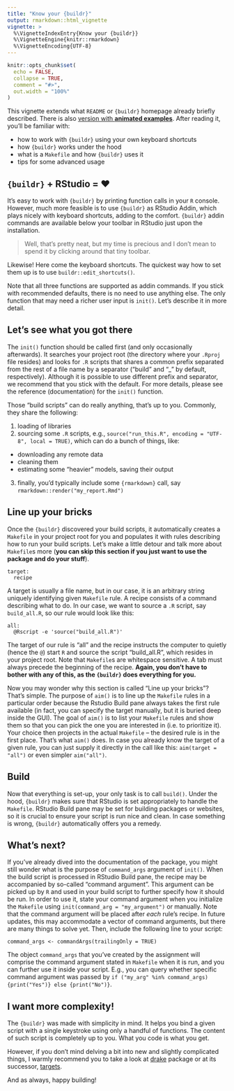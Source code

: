 ```yaml
---
title: "Know your {buildr}"
output: rmarkdown::html_vignette
vignette: >
  %\VignetteIndexEntry{Know your {buildr}}
  %\VignetteEngine{knitr::rmarkdown}
  %\VignetteEncoding{UTF-8}
---
```


```r
knitr::opts_chunk$set(
  echo = FALSE,
  collapse = TRUE,
  comment = "#>",
  out.width = "100%"
)
```

This vignette extends what `README` or `{buildr}` homepage already briefly described. There is also [version with **animated examples**](https://netique.github.io/buildr/articles/articles/know_your_buildr.html). After reading it, you'll be familiar with:

* how to work with `{buildr}` using your own keyboard shortcuts
* how `{buildr}` works under the hood
* what is a `Makefile` and how `{buildr}` uses it
* tips for some advanced usage

## `{buildr}` + RStudio = ❤️

It's easy to work with `{buildr}` by printing function calls in your `R` console. However, much more feasible is to use `{buildr}` as RStudio Addin, which plays nicely with keyboard shortcuts, adding to the comfort. `{buildr}` addin commands are available below your toolbar in RStudio just upon the installation.

> Well, that's pretty neat, but my time is precious and I don't mean to spend it by clicking around that tiny toolbar.

Likewise! Here come the keyboard shortcuts. The quickest way how to set them up is to use `buildr::edit_shortcuts()`.

Note that all three functions are supported as addin commands. If you stick with recommended defaults, there is no need to use anything else. The only function that may need a richer user input is `init()`. Let's describe it in more detail.

## Let's see what you got there

The `init()` function should be called first (and only occasionally afterwards). It searches your project root (the directory where your `.Rproj` file resides) and looks for `.R` scripts that shares a common prefix separated from the rest of a file name by a separator ("build" and "_" by default, respectively). Although it is possible to use different prefix and separator, we recommend that you stick with the default. For more details, please see the reference (documentation) for the `init()` function.

Those "build scripts" can do really anything, that's up to you. Commonly, they share the following:

1. loading of libraries
2. sourcing some `.R` scripts, e.g., `source("run_this.R", encoding = "UTF-8", local = TRUE)`, which can do a bunch of things, like:
  * downloading any remote data
  * cleaning them
  * estimating some "heavier" models, saving their output 
3. finally, you'd typically include some `{rmarkdown}` call, say `rmarkdown::render("my_report.Rmd")`

## Line up your bricks

Once the `{buildr}` discovered your build scripts, it automatically creates a `Makefile` in your project root for you and populates it with rules describing how to run your build scripts. Let's make a little detour and talk more about `Makefile`s more (**you can skip this section if you just want to use the package and do your stuff**).


```
target:
  recipe
```

A target is usually a file name, but in our case, it is an arbitrary string uniquely identifying given `Makefile` rule. A recipe consists of a command describing what to do. In our case, we want to source a `.R` script, say `build_all.R`, so our rule would look like this:

```
all:
  @Rscript -e 'source("build_all.R")'
```

The target of our rule is "all" and the recipe instructs the computer to quietly (hence the `@`) start `R` and source the script "build_all.R", which resides in your project root. Note that `Makefile`s are whitespace sensitive. A tab must always precede the beginning of the recipe. **Again, you don't have to bother with any of this, as the `{buildr}` does everything for you.**

Now you may wonder why this section is called "Line up your bricks"? That's simple. The purpose of `aim()` is to line up the `Makefile` rules in a particular order because the Rstudio Build pane always takes the first rule available (in fact, you can specify the target manually, but it is buried deep inside the GUI). The goal of `aim()` is to list your `Makefile` rules and show them so that you can pick the one you are interested in (i.e. to prioritize it). Your choice then projects in the actual `Makefile` -- the desired rule is in the first place. That's what `aim()` does. In case you already know the target of a given rule, you can just supply it directly in the call like this: `aim(target = "all")` or even simpler `aim("all")`.

## Build

Now that everything is set-up, your only task is to call `build()`. Under the hood, `{buildr}` makes sure that RStudio is set appropriately to handle the `Makefile`. RStudio Build pane may be set for building packages or websites, so it is crucial to ensure your script is run nice and clean. In case something is wrong, `{buildr}` automatically offers you a remedy.

## What's next?

If you've already dived into the documentation of the package, you might still wonder what is the purpose of `command_args` argument of `init()`. When the build script is processed in RStudio Build pane, the recipe may be accompanied by so-called "command argument". This argument can be picked up by `R` and used in your build script to further specify how it should be run. In order to use it, state your command argument when you initialize the `Makefile` using `init(command_arg = "my_argument")` or manually. Note that the command argument will be placed after *each* rule's recipe. In future updates, this may accommodate a vector of command arguments, but there are many things to solve yet. Then, include the following line to your script:

```
command_args <- commandArgs(trailingOnly = TRUE)

```

The object `command_args` that you've created by the assignment will comprise the command argument stated in `Makefile` when it is run, and you can further use it inside your script. E.g., you can query whether specific command argument was passed by `if ("my_arg" %in% command_args) {print("Yes")} else {print("No")}`.

## I want more complexity!

The `{buildr}` was made with simplicity in mind. It helps you bind a given script with a single keystroke using only a handful of functions. The content of such script is completely up to you. What you code is what you get.

However, if you don't mind delving a bit into new and slightly complicated things, I warmly recommend you to take a look at [drake](https://docs.ropensci.org/drake/) package or at its successor, [targets](https://github.com/wlandau/targets).

And as always, happy building!
